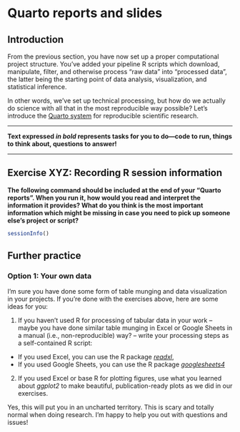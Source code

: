 # Quarto reports and slides

## Introduction

From the previous section, you have now set up a proper computational project
structure. You've added your pipeline R scripts which download, manipulate,
filter, and otherwise process "raw data" into "processed data", the latter
being the starting point of data analysis, visualization, and statistical
inference.

In other words, we've set up technical processing, but how do we actually
do science with all that in the most reproducible way possible? Let's introduce
the [Quarto system](https://quarto.org) for reproducible scientific research.

---

**Text expressed _in bold_ represents tasks for you to do---code
to run, things to think about, questions to answer!**

---

## Exercise XYZ: Recording R session information

**The following command should be included at the end of your "Quarto reports".
When you run it, how would you read and interpret the information it provides?
What do you think is the most important information which might be missing in
case you need to pick up someone else's project or script?**

```r
sessionInfo()
```





## Further practice

### Option 1: Your own data

I'm sure you have done some form of table munging and data visualization in your
projects. If you're done with the exercises above, here are some ideas for you:

1. If you haven't used R for processing of tabular data in your work -- maybe
you have done similar table munging in Excel or Google Sheets in a manual
(i.e., non-reproducible) way? -- write your processing steps as a self-contained
R script:

- If you used Excel, you can use the R package [_readxl_](https://readxl.tidyverse.org),
- If you used Google Sheets, you can use the R package [_googlesheets4_](https://googlesheets4.tidyverse.org)

2. If you used Excel or base R for plotting figures, use what you learned
about _ggplot2_ to make beautiful, publication-ready plots as we did in our
exercises.

Yes, this will put you in an uncharted territory. This is scary and totally
normal when doing research. I'm happy to help you out with questions
and issues!
